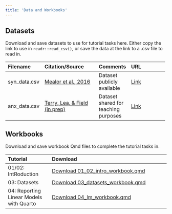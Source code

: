 ```yaml
---
title: 'Data and Workbooks'
---
```


## Datasets

Download and save datasets to use for tutorial tasks here. Either copy the link to use in `readr::read_csv()`, or save the data at the link to a .csv file to read in.

+--------------+--------------------------------------------------------------------------------------------------+--------------------------------------+---------------------------------------------------------------------------------------+
| Filename     | Citation/Source                                                                                  | Comments                             | URL                                                                                   |
+:=============+:=================================================================================================+:=====================================+:======================================================================================+
| syn_data.csv | [Mealor et al., 2016](https://journals.plos.org/plosone/article?id=10.1371/journal.pone.0155483) | Dataset publicly available           | [Link](https://raw.githubusercontent.com/drmankin/practicum/master/data/syn_data.csv) |
+--------------+--------------------------------------------------------------------------------------------------+--------------------------------------+---------------------------------------------------------------------------------------+
| anx_data.csv | [Terry, Lea, & Field (in prep)](https://osf.io/8jk5v/)                                           | Dataset shared for teaching purposes | [Link](https://raw.githubusercontent.com/drmankin/practicum/master/data/anx_data.csv) |
+--------------+--------------------------------------------------------------------------------------------------+--------------------------------------+---------------------------------------------------------------------------------------+

## Workbooks

Download and save workbook Qmd files to complete the tutorial tasks in.

+-----------------------------------------+-------------------------------------------------------------------------------------------------------------+
| Tutorial                                | Download                                                                                                    |
+:========================================+:============================================================================================================+
| 01/02: IntRoduction                     | [Download 01_02_intro_workbook.qmd](https://raw.githubusercontent.com/drmankin/practicum/master/workbooks/) |
+-----------------------------------------+-------------------------------------------------------------------------------------------------------------+
| 03: Datasets                            | [Download 03_datasets_workbook.qmd](https://raw.githubusercontent.com/drmankin/practicum/master/workbooks/) |
+-----------------------------------------+-------------------------------------------------------------------------------------------------------------+
| 04: Reporting Linear Models with Quarto | [Download 04_lm_workbook.qmd](https://raw.githubusercontent.com/drmankin/practicum/master/workbooks/)       |
+-----------------------------------------+-------------------------------------------------------------------------------------------------------------+
